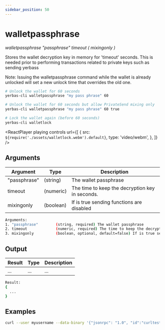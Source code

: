 ```yaml
---
sidebar_position: 50
---
```



# walletpassphrase

_walletpassphrase "passphrase" timeout ( mixingonly )_

Stores the wallet decryption key in memory for 'timeout' seconds.
This is needed prior to performing transactions related to private keys such as sending yerbass

Note:
Issuing the walletpassphrase command while the wallet is already unlocked will set a new unlock
time that overrides the old one.

```bash
# Unlock the wallet for 60 seconds
yerbas-cli walletpassphrase "my pass phrase" 60

# Unlock the wallet for 60 seconds but allow PrivateSend mixing only
yerbas-cli walletpassphrase "my pass phrase" 60 true

# Lock the wallet again (before 60 seconds)
yerbas-cli walletlock
```

<ReactPlayer
  playing
  controls
  url={[
    {
      src: `${require('./assets/walletlock.webm').default}`,
      type: 'video/webm',
    },
  ]}
/>

## Arguments

| Argument     | Type      | Description                                     |
| ------------ | --------- | ----------------------------------------------- |
| "passphrase" | (string)  | The wallet passphrase                           |
| timeout      | (numeric) | The time to keep the decryption key in seconds. |
| mixingonly   | (boolean) | If is true sending functions are disabled       |

```bash
Arguments:
1. "passphrase"        (string, required) The wallet passphrase
2. timeout             (numeric, required) The time to keep the decryption key in seconds.
3. mixingonly          (boolean, optional, default=false) If is true sending functions are disabled.
```

## Output

| Result | Type | Description |
| ------ | ---- | ----------- |
| ...    | ...  | ...         |

```bash
Result:
{
  ...
}
```

## Examples

```bash
curl --user myusername --data-binary '{"jsonrpc": "1.0", "id":"curltest", "method": "walletpassphrase", "params": ["my pass phrase", 60] }' -H 'content-type: text/plain;' http://127.0.0.1:9998/
```
